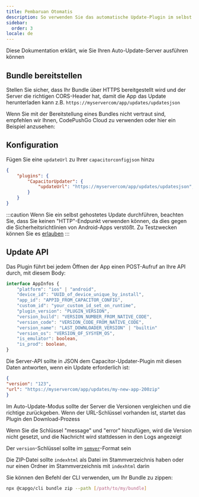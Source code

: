 ```yaml
---
title: Pembaruan Otomatis
description: So verwenden Sie das automatische Update-Plugin im selbst gehosteten Modus
sidebar:
  order: 3
locale: de
---
```



Diese Dokumentation erklärt, wie Sie Ihren Auto-Update-Server ausführen können

## Bundle bereitstellen
Stellen Sie sicher, dass Ihr Bundle über HTTPS bereitgestellt wird und der Server die richtigen CORS-Header hat, damit die App das Update herunterladen kann
z.B. ```https://myservercom/app/updates/updatesjson```

Wenn Sie mit der Bereitstellung eines Bundles nicht vertraut sind, empfehlen wir Ihnen, CodePushGo Cloud zu verwenden oder hier ein Beispiel anzusehen:
<LinkCard
	title="Bundle bereitstellen"
	href="/docs/self-hosted/auto-update/update-endpoint"
/>

## Konfiguration
Fügen Sie eine ``updateUrl`` zu Ihrer ``capacitorconfigjson`` hinzu

```json
{
	"plugins": {
		"CapacitorUpdater": {
			"updateUrl": "https://myservercom/app/updates/updatesjson",
		}
	}
}
```
:::caution
Wenn Sie ein selbst gehostetes Update durchführen, beachten Sie, dass Sie keinen "HTTP"-Endpunkt verwenden können, da dies gegen die Sicherheitsrichtlinien von Android-Apps verstößt. Zu Testzwecken können Sie es [erlauben](https://stackoverflow.com/questions/45940861/android-8-cleartext-http-traffic-not-permitted)
:::

## Update API

Das Plugin führt bei jedem Öffnen der App einen POST-Aufruf an Ihre API durch, mit diesem Body:

```typescript
interface AppInfos {
    "platform": "ios" | "android",
    "device_id": "UUID_of_device_unique_by_install",
    "app_id": "APPID_FROM_CAPACITOR_CONFIG",
    "custom_id": "your_custom_id_set_on_runtime",
    "plugin_version": "PLUGIN_VERSION",
    "version_build": "VERSION_NUMBER_FROM_NATIVE_CODE",
    "version_code": "VERSION_CODE_FROM_NATIVE_CODE",
    "version_name": "LAST_DOWNLOADER_VERSION" | "builtin"
    "version_os": "VERSION_OF_SYSYEM_OS",
    "is_emulator": boolean,
    "is_prod": boolean,
}
```

Die Server-API sollte in JSON dem Capacitor-Updater-Plugin mit diesen Daten antworten, wenn ein Update erforderlich ist:

```json
{
"version": "123",
"url": "https://myservercom/app/updates/my-new-app-200zip"
}
```

Im Auto-Update-Modus sollte der Server die Versionen vergleichen und die richtige zurückgeben. Wenn der URL-Schlüssel vorhanden ist, startet das Plugin den Download-Prozess

Wenn Sie die Schlüssel "message" und "error" hinzufügen, wird die Version nicht gesetzt, und die Nachricht wird stattdessen in den Logs angezeigt

Der `version`-Schlüssel sollte im [`semver`](https://semverorg/)-Format sein

Die ZIP-Datei sollte `indexhtml` als Datei im Stammverzeichnis haben oder nur einen Ordner im Stammverzeichnis mit `indexhtml` darin

Sie können den Befehl der CLI verwenden, um Ihr Bundle zu zippen:

```bash title="Erstellen Sie ein Bundle mit Ihren Dateien zur Bereitstellung von Ihrem Server"
npx @capgo/cli bundle zip --path [/path/to/my/bundle]
```
